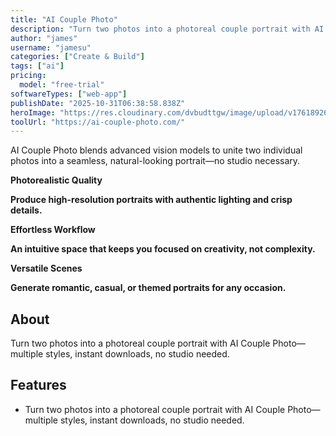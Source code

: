 ```yaml
---
title: "AI Couple Photo"
description: "Turn two photos into a photoreal couple portrait with AI Couple Photo—"
author: "james"
username: "jamesu"
categories: ["Create & Build"]
tags: ["ai"]
pricing:
  model: "free-trial"
softwareTypes: ["web-app"]
publishDate: "2025-10-31T06:38:58.838Z"
heroImage: "https://res.cloudinary.com/dvbudttgw/image/upload/v1761892693/il6iikm4ryjrcsimhkno.png"
toolUrl: "https://ai-couple-photo.com/"
---
```

AI Couple Photo blends advanced vision models to unite two individual photos into a seamless, natural-looking portrait—no studio necessary.

**Photorealistic Quality**

**Produce high-resolution portraits with authentic lighting and crisp details.**

**Effortless Workflow**

**An intuitive space that keeps you focused on creativity, not complexity.**

**Versatile Scenes**

**Generate romantic, casual, or themed portraits for any occasion.**

## About

Turn two photos into a photoreal couple portrait with AI Couple Photo—multiple styles, instant downloads, no studio needed.

## Features

* Turn two photos into a photoreal couple portrait with AI Couple Photo—multiple styles, instant downloads, no studio needed.